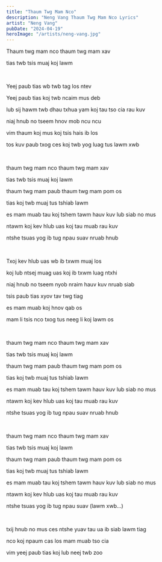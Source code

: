 ```yaml
---
title: "Thaum Twg Mam Nco"
description: "Neng Vang Thaum Twg Mam Nco Lyrics"
artist: "Neng Vang"
pubDate: "2024-04-19"
heroImage: "/artists/neng-vang.jpg"
---
```


Thaum twg mam nco thaum twg mam xav

tias twb tsis muaj koj lawm

<br />

Yeej paub tias wb twb tag los ntev

Yeej paub tias koj twb ncaim mus deb

lub sij hawm twb dhau txhua yam koj tau tso cia rau kuv

niaj hnub no tseem hnov mob ncu ncu

vim thaum koj mus koj tsis hais ib los

tos kuv paub txog ces koj twb yog luag tus lawm xwb

<br />

thaum twg mam nco thaum twg mam xav

tias twb tsis muaj koj lawm

thaum twg mam paub thaum twg mam pom os

tias koj twb muaj tus tshiab lawm

es mam muab tau koj tshem tawm hauv kuv lub siab no mus

ntawm koj kev hlub uas koj tau muab rau kuv

ntshe tsuas yog ib tug npau suav nruab hnub

<br />

Txoj kev hlub uas wb ib txwm muaj los

koj lub ntsej muag uas koj ib txwm luag ntxhi

niaj hnub no tseem nyob nraim hauv kuv nruab siab

tsis paub tias xyov tav twg tiag

es mam muab koj hnov qab os

mam li tsis nco txog tus neeg li koj lawm os

<br />

thaum twg mam nco thaum twg mam xav

tias twb tsis muaj koj lawm

thaum twg mam paub thaum twg mam pom os

tias koj twb muaj tus tshiab lawm

es mam muab tau koj tshem tawm hauv kuv lub siab no mus

ntawm koj kev hlub uas koj tau muab rau kuv

ntshe tsuas yog ib tug npau suav nruab hnub

<br />

thaum twg mam nco thaum twg mam xav

tias twb tsis muaj koj lawm

thaum twg mam paub thaum twg mam pom os

tias koj twb muaj tus tshiab lawm

es mam muab tau koj tshem tawm hauv kuv lub siab no mus

ntawm koj kev hlub uas koj tau muab rau kuv

ntshe tsuas yog ib tug npau suav (lawm xwb...)

<br />

txij hnub no mus ces ntshe yuav tau ua ib siab lawm tiag

nco koj npaum cas los mam muab tso cia

vim yeej paub tias koj lub neej twb zoo
